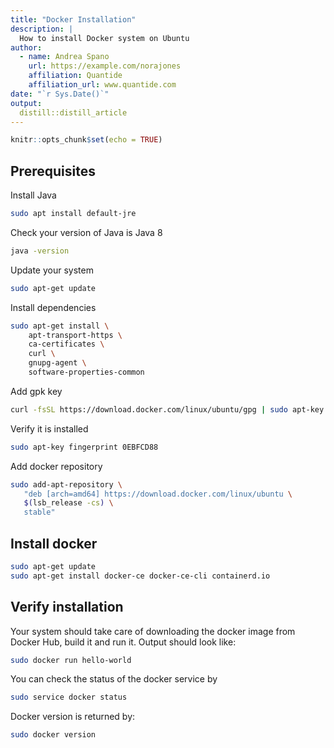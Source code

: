 ```yaml
---
title: "Docker Installation"
description: |
  How to install Docker system on Ubuntu 
author:
  - name: Andrea Spano
    url: https://example.com/norajones
    affiliation: Quantide
    affiliation_url: www.quantide.com
date: "`r Sys.Date()`"
output:
  distill::distill_article
---
```



<!-- COMMENTS 
Build with 
R -e "rmarkdown::render('test.Rmd',output_file='test.html')" 
Issue sudo cmd priior building 

First of docker articles
--> 


```r
knitr::opts_chunk$set(echo = TRUE)
```


## Prerequisites 


Install Java

```bash
sudo apt install default-jre
```

Check your version of Java is Java 8


```bash
java -version
```


Update your system 

```bash
sudo apt-get update
```

Install dependencies 

```bash
sudo apt-get install \
    apt-transport-https \
    ca-certificates \
    curl \
    gnupg-agent \
    software-properties-common
```

Add gpk key 

```bash
curl -fsSL https://download.docker.com/linux/ubuntu/gpg | sudo apt-key add -
```

Verify it is installed

```bash
sudo apt-key fingerprint 0EBFCD88
```

Add docker repository 

```bash
sudo add-apt-repository \
   "deb [arch=amd64] https://download.docker.com/linux/ubuntu \
   $(lsb_release -cs) \
   stable"
```

## Install docker 

```bash
sudo apt-get update
sudo apt-get install docker-ce docker-ce-cli containerd.io
```

## Verify installation 

Your system should take care of downloading the docker image from Docker Hub, build it and run it.
Output should look like:

```bash
sudo docker run hello-world
```

You can check the status of the docker service by

```bash
sudo service docker status
```


Docker version is returned by:

```bash
sudo docker version
```
